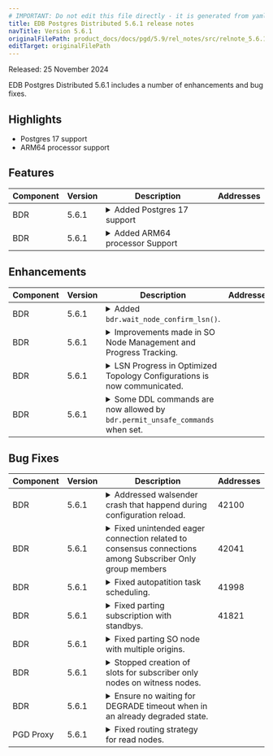 ```yaml
---
# IMPORTANT: Do not edit this file directly - it is generated from yaml source.
title: EDB Postgres Distributed 5.6.1 release notes
navTitle: Version 5.6.1
originalFilePath: product_docs/docs/pgd/5.9/rel_notes/src/relnote_5.6.1.yml
editTarget: originalFilePath
---
```


Released: 25 November 2024

EDB Postgres Distributed 5.6.1 includes a number of enhancements and bug fixes.

## Highlights

- Postgres 17 support
- ARM64 processor support

## Features

<table class="table w-100"><thead><tr><th>Component</th><th>Version</th><th>Description</th><th width="10%">Addresses</th></tr></thead><tbody>
<tr><td>BDR</td><td>5.6.1</td><td><details><summary>Added Postgres 17 support</summary><hr/><p>Support for Postgres 17 has been added for all flavors (PostgreSQL, EDB Postgres Extended,
and EDB Postgres Advanced Server) starting with version 17.2.</p>
</details></td><td></td></tr>
<tr><td>BDR</td><td>5.6.1</td><td><details><summary>Added ARM64 processor Support</summary><hr/><p>Support ARM architecture for EDB Postgres Distributed on Debian 12 and RHEL 9.</p>
</details></td><td></td></tr>
</tbody></table>


## Enhancements

<table class="table w-100"><thead><tr><th>Component</th><th>Version</th><th>Description</th><th width="10%">Addresses</th></tr></thead><tbody>
<tr><td>BDR</td><td>5.6.1</td><td><details><summary>Added <code>bdr.wait_node_confirm_lsn()</code>.</summary><hr/><p>The function <code>bdr.wait_node_confirm_lsn()</code> has been introduced to wait until a specific node
reaches a designated Log Sequence Number (LSN). It first checks the <code>confirmed_flush_lsn</code> of
the replication slot for the specified node. If that information is not available, the function
connects to the node and queries <code>pg_replication_origin_progress()</code>, using the invoking node as
the origin.
If the <code>nodename</code> parameter is NULL, the function will wait for all nodes to reach the specified
LSN. If the <code>target</code> LSN is NULL, it will wait for the current <code>wal_flush_lsn</code>.</p>
</details></td><td></td></tr>
<tr><td>BDR</td><td>5.6.1</td><td><details><summary>Improvements made in SO Node Management and Progress Tracking.</summary><hr/><p>An update addresses the movement of group slots in SO nodes, ensuring they don't appear as peers in
progress updates. Improvements include enhanced watermark management for SO leaders in the Optimized Topology
configuration, where write leaders now include watermarks in their updates. Watermarks are broadcasted
to simplify progress tracking on idle clusters. The peer progress mapping for SO nodes has been corrected,
and the tap test for group slot movement has been revised.
Additionally, the <code>bdr_get_all_origins</code> function now considers SO node origins.</p>
</details></td><td></td></tr>
<tr><td>BDR</td><td>5.6.1</td><td><details><summary>LSN Progress in Optimized Topology Configurations is now communicated.</summary><hr/><p>While there are no connections from non-leader data nodes to subscriber-only nodes in an optimized
topology configuration, the LSN progress of all data nodes is periodically communicated to these
subscriber-only nodes through logical replication.</p>
</details></td><td></td></tr>
<tr><td>BDR</td><td>5.6.1</td><td><details><summary>Some DDL commands are now allowed by <code>bdr.permit_unsafe_commands</code> when set.</summary><hr/><p>The <code>bdr.permit_unsafe_commands</code> parameter now allows some DDL commands that were previously disallowed. Specifically <code>ALTER COLUMN...TYPE...USING</code> can now be permitted if the user knows the operation is safe.</p>
</details></td><td></td></tr>
</tbody></table>


## Bug Fixes

<table class="table w-100"><thead><tr><th>Component</th><th>Version</th><th>Description</th><th width="10%">Addresses</th></tr></thead><tbody>
<tr><td>BDR</td><td>5.6.1</td><td><details><summary>Addressed walsender crash that happend during configuration reload.</summary><hr/><p>Ensure that pglogical GUCs are overridden only when operating within the pglogical worker.
If this is not the case, MyPGLogicalWorker will be NULL, resulting in a segmentation fault
when the walsender attempts a configuration reload from the
pgl_wait_for_standby_confirmation() function.</p>
</details></td><td>42100</td></tr>
<tr><td>BDR</td><td>5.6.1</td><td><details><summary>Fixed unintended eager connection related to consensus connections among Subscriber Only group members</summary><hr/><p>The msgbroker module used to establish consensus connections lazily, meaning that connections
were created only when the first message was sent to a specific destination. This method
negatively affected the latency of Raft leader elections. The behavior was modified to create
connections to consensus peers eagerly. However, this change resulted in an unintended
consequence: a fully meshed consensus network among subscriber-only nodes, which may conflict
with customer network designs. This patch keeps the eager connection setup but limits it to
voting nodes only, reverting to a lazy connection setup for non-voting nodes.</p>
</details></td><td>42041</td></tr>
<tr><td>BDR</td><td>5.6.1</td><td><details><summary>Fixed autopatition task scheduling.</summary><hr/><p>To improve reliability, shuffle the scheduling of autopartition tasks. This way, tasks
that are prone to failure won't consistently impact the success of other tasks.</p>
</details></td><td>41998</td></tr>
<tr><td>BDR</td><td>5.6.1</td><td><details><summary>Fixed parting subscription with standbys.</summary><hr/><p>The parting subscription used to hang, failing to wait for standbys when the
bdr.standby_slot_names parameter was defined.</p>
</details></td><td>41821</td></tr>
<tr><td>BDR</td><td>5.6.1</td><td><details><summary>Fixed parting SO node with multiple origins.</summary><hr/><p>All relevant origins must be removed when parting SO node.
With Optimized Topology, parting an SO node should result in removing all origins it
has, not just the one related to its SO group leader.
When parting a data node, even though there is no subscription to it
from SO node, the origin should be removed.
DO not make SO node target of a part catchup subscription when Optimized Topology is enabled.</p>
</details></td><td></td></tr>
<tr><td>BDR</td><td>5.6.1</td><td><details><summary>Stopped creation of slots for subscriber only nodes on witness nodes.</summary><hr/><p>Subscriber only nodes should not have slots on witness nodes.</p>
</details></td><td></td></tr>
<tr><td>BDR</td><td>5.6.1</td><td><details><summary>Ensure no waiting for DEGRADE timeout when in an already degraded state.</summary><hr/><p>When using commit scope with DEGRADE clause, if system detects that it's in degraded state, transactions should start in the DEGRADE mode. This ensures that the timeout is not applied on every commit.</p>
</details></td><td></td></tr>
<tr><td>PGD Proxy</td><td>5.6.1</td><td><details><summary>Fixed routing strategy for read nodes.</summary><hr/><p>Corrected routing strategy for read nodes after a network partition.</p>
</details></td><td></td></tr>
</tbody></table>


